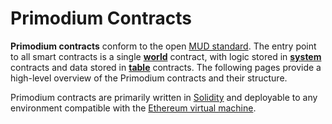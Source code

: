 # Primodium Contracts

**Primodium contracts** conform to the open [MUD standard](https://mud.dev). The
entry point to all smart contracts is a single
[**world**](https://mud.dev/world/introduction) contract, with logic stored in
[**system**](https://mud.dev/world/systems) contracts and data stored in
[**table**](https://mud.dev/world/tables) contracts. The following pages provide
a high-level overview of the Primodium contracts and their structure.

Primodium contracts are primarily written in
[Solidity](https://soliditylang.org/) and deployable to any environment
compatible with the
[Ethereum virtual machine](https://ethereum.org/developers/docs/evm).
